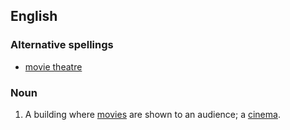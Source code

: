 == English ==
=== Alternative spellings ===
* [[movie theatre]]

=== Noun ===
{{en-noun|sg=[[movie]] [[theater]]}}
#{{US}} A building where [[movie]]s are shown to an audience; a [[cinema]].